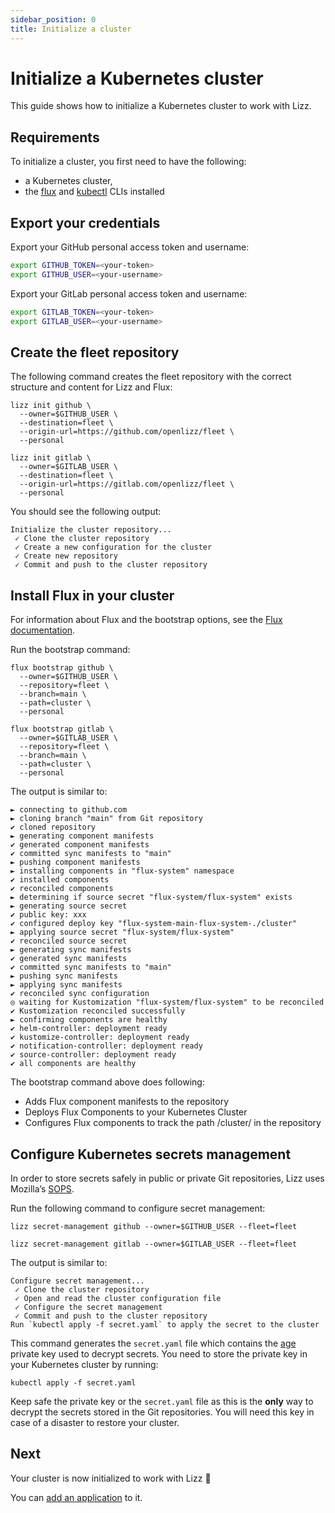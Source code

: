 ```yaml
---
sidebar_position: 0
title: Initialize a cluster
---
```



# Initialize a Kubernetes cluster

This guide shows how to initialize a Kubernetes cluster to work with Lizz.

## Requirements

To initialize a cluster, you first need to have the following:

- a Kubernetes cluster,
- the [flux](https://fluxcd.io) and [kubectl](https://kubernetes.io/docs/tasks/tools/install-kubectl/) CLIs installed

## Export your credentials

<Tabs groupId="git-providers">
<TabItem value="github" label="GitHub">

Export your GitHub personal access token and username:

```bash
export GITHUB_TOKEN=<your-token>
export GITHUB_USER=<your-username>
```

</TabItem>
<TabItem value="gitlab" label="GitLab">

Export your GitLab personal access token and username:

```bash
export GITLAB_TOKEN=<your-token>
export GITLAB_USER=<your-username>
```

</TabItem>
</Tabs>

## Create the fleet repository

The following command creates the fleet repository with the correct structure and content for Lizz and Flux:

<Tabs groupId="git-providers">
<TabItem value="github" label="GitHub">

```
lizz init github \
  --owner=$GITHUB_USER \
  --destination=fleet \
  --origin-url=https://github.com/openlizz/fleet \
  --personal
```

</TabItem>
<TabItem value="gitlab" label="GitLab">

```
lizz init gitlab \
  --owner=$GITLAB_USER \
  --destination=fleet \
  --origin-url=https://gitlab.com/openlizz/fleet \
  --personal
```

</TabItem>
</Tabs>

You should see the following output:

```
Initialize the cluster repository...
 ✓ Clone the cluster repository
 ✓ Create a new configuration for the cluster
 ✓ Create new repository
 ✓ Commit and push to the cluster repository
```

## Install Flux in your cluster

For information about Flux and the bootstrap options, see the [Flux documentation](https://fluxcd.io/flux/installation/#bootstrap).

Run the bootstrap command:

<Tabs groupId="git-providers">
<TabItem value="github" label="GitHub">

```
flux bootstrap github \
  --owner=$GITHUB_USER \
  --repository=fleet \
  --branch=main \
  --path=cluster \
  --personal
```

</TabItem>
<TabItem value="gitlab" label="GitLab">

```
flux bootstrap gitlab \
  --owner=$GITLAB_USER \
  --repository=fleet \
  --branch=main \
  --path=cluster \
  --personal
```

</TabItem>
</Tabs>

The output is similar to:

```
► connecting to github.com
► cloning branch "main" from Git repository
✔ cloned repository
► generating component manifests
✔ generated component manifests
✔ committed sync manifests to "main"
► pushing component manifests
► installing components in "flux-system" namespace
✔ installed components
✔ reconciled components
► determining if source secret "flux-system/flux-system" exists
► generating source secret
✔ public key: xxx
✔ configured deploy key "flux-system-main-flux-system-./cluster"
► applying source secret "flux-system/flux-system"
✔ reconciled source secret
► generating sync manifests
✔ generated sync manifests
✔ committed sync manifests to "main"
► pushing sync manifests
► applying sync manifests
✔ reconciled sync configuration
◎ waiting for Kustomization "flux-system/flux-system" to be reconciled
✔ Kustomization reconciled successfully
► confirming components are healthy
✔ helm-controller: deployment ready
✔ kustomize-controller: deployment ready
✔ notification-controller: deployment ready
✔ source-controller: deployment ready
✔ all components are healthy
```

The bootstrap command above does following:

- Adds Flux component manifests to the repository
- Deploys Flux Components to your Kubernetes Cluster
- Configures Flux components to track the path /cluster/ in the repository

## Configure Kubernetes secrets management

In order to store secrets safely in public or private Git repositories, Lizz uses Mozilla’s [SOPS](https://github.com/mozilla/sops).

Run the following command to configure secret management:

<Tabs groupId="git-providers">
<TabItem value="github" label="GitHub">

```
lizz secret-management github --owner=$GITHUB_USER --fleet=fleet
```

</TabItem>
<TabItem value="gitlab" label="GitLab">

```
lizz secret-management gitlab --owner=$GITLAB_USER --fleet=fleet
```

</TabItem>
</Tabs>

The output is similar to:

```
Configure secret management...
 ✓ Clone the cluster repository
 ✓ Open and read the cluster configuration file
 ✓ Configure the secret management
 ✓ Commit and push to the cluster repository
Run `kubectl apply -f secret.yaml` to apply the secret to the cluster
```

This command generates the `secret.yaml` file which contains the [age](https://github.com/FiloSottile/age) private key used to decrypt secrets.
You need to store the private key in your Kubernetes cluster by running:

```
kubectl apply -f secret.yaml
```

Keep safe the private key or the `secret.yaml` file as this is the **only** way to decrypt the secrets stored in the Git repositories.
You will need this key in case of a disaster to restore your cluster.

## Next

Your cluster is now initialized to work with Lizz 🥳

You can [add an application](./add) to it.

